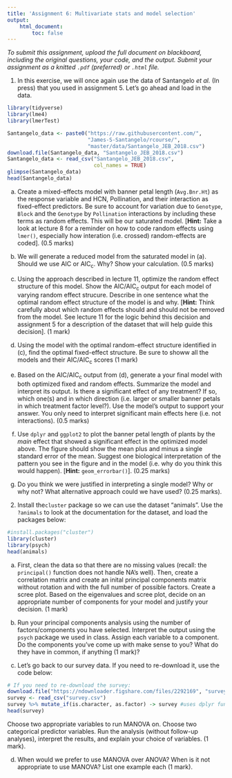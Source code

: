 ```yaml
---
title: 'Assignment 6: Multivariate stats and model selection'
output:
    html_document:
        toc: false
---
```


<!-- keep this part -->
*To submit this assignment, upload the full document on blackboard,
including the original questions, your code, and the output. Submit
your assignment as a knitted `.pdf` (preferred) or `.html` file.*

1. In this exercise, we will once again use the data of Santangelo _et al._ (In press) that you used in assignment 5. Let's go ahead and load in the data.

```r
library(tidyverse)
library(lme4)
library(lmerTest)

Santangelo_data <- paste0("https://raw.githubusercontent.com/",
                          "James-S-Santangelo/rcourse/",
                          "master/data/Santangelo_JEB_2018.csv")
download.file(Santangelo_data, "Santangelo_JEB_2018.csv")
Santangelo_data <- read_csv("Santangelo_JEB_2018.csv", 
                            col_names = TRUE)
glimpse(Santangelo_data)
head(Santangelo_data)
```

(a) Create a mixed-effects model with banner petal length (`Avg.Bnr.Ht`) as the response variable and HCN, Pollination, and their interaction as fixed-effect predictors. Be sure to account for variation due to `Genotype`, `Block` and the `Genotype` by `Pollination` interactions by including these terms as random effects. This will be our saturated model. [**Hint:** Take a look at lecture 8 for a reminder on how to code random effects using `lmer()`, especially how interation (i.e. crossed) random-effects are coded]. (0.5 marks)

(b) We will generate a reduced model from the saturated model in (a). Should we use AIC or AIC~c~. Why? Show your calculation. (0.5 marks)

(c) Using the approach described in lecture 11, optimize the random effect structure of this model. Show the AIC/AIC~c~ output for each model of varying random effect strucure. Describe in one sentence what the optimal random effect structure of the model is and why. [**Hint:** Think carefully about which random effects should and should not be removed from the model. See lecture 11 for the logic behind this decision and assignment 5 for a description of the dataset that will help guide this decision]. (1 mark)

(d) Using the model with the optimal random-effect structure identified in (c), find the optimal fixed-effect structure. Be sure to showw all the models and their AIC/AIC~c~ scores (1 mark)

(e) Based on the AIC/AIC~c~ output from (d), generate a your final model with both optimized fixed and random effects. Summarize the model and interpret its output. Is there a significant effect of any treatment? If so, which one(s) and in which direction (i.e. larger or smaller banner petals in which treatment factor level?). Use the model's output to support your answer. You only need to interpret significant main effects here (i.e. not interactions). (0.5 marks)

(f) Use `dplyr` and `ggplot2` to plot the banner petal length of plants by the _main_ effect that showed a significant effect in the optimized model above. The figure should show the mean plus and minus a single standard error of the mean. Suggest one biological interpretation of the pattern you see in the figure and in the model (i.e. why do you think this would happen). [**Hint:** `geom_errorbar()`]. (0.25 marks)

(g) Do you think we were justified in interpreting a single model? Why or why not? What alternative approach could we have used? (0.25 marks).

2. Install the`cluster` package so we can use the dataset "animals". Use the `?animals` to look at the documentation for the dataset, and load the packages below:

```r
#install.packages("cluster")
library(cluster)
library(psych)
head(animals)
```

(a) First, clean the data so that there are no missing values (recall: the `principal()` function does not handle NA's well). Then, create a correlation matrix and create an inital principal components matrix without rotation and with the full number of possible factors. Create a scree plot. Based on the eigenvalues and scree plot, decide on an appropriate number of components for your model and justify your decision. (1 mark)

(b) Run your principal components analysis using the number of factors/components you have selected. Interpret the output using the `psych` package we used in class. Assign each variable to a component. Do the components you've come up with make sense to you? What do they have in common, if anything (1 mark)?

(c) Let's go back to our survey data. If you need to re-download it, use the code below:

```r
# If you need to re-download the survey:
download.file("https://ndownloader.figshare.com/files/2292169", "survey.csv") 
survey <- read_csv("survey.csv")
survey %>% mutate_if(is.character, as.factor) -> survey #uses dplyr function to change all character vectors to factors
head(survey)
```

Choose two appropriate variables to run MANOVA on. Choose two categorical predictor variables. Run the analysis (without follow-up analyses), interpret the results, and explain your choice of variables. (1 mark).

(d) When would we prefer to use MANOVA over ANOVA? When is it not appropriate to use MANOVA? List one example each (1 mark).
